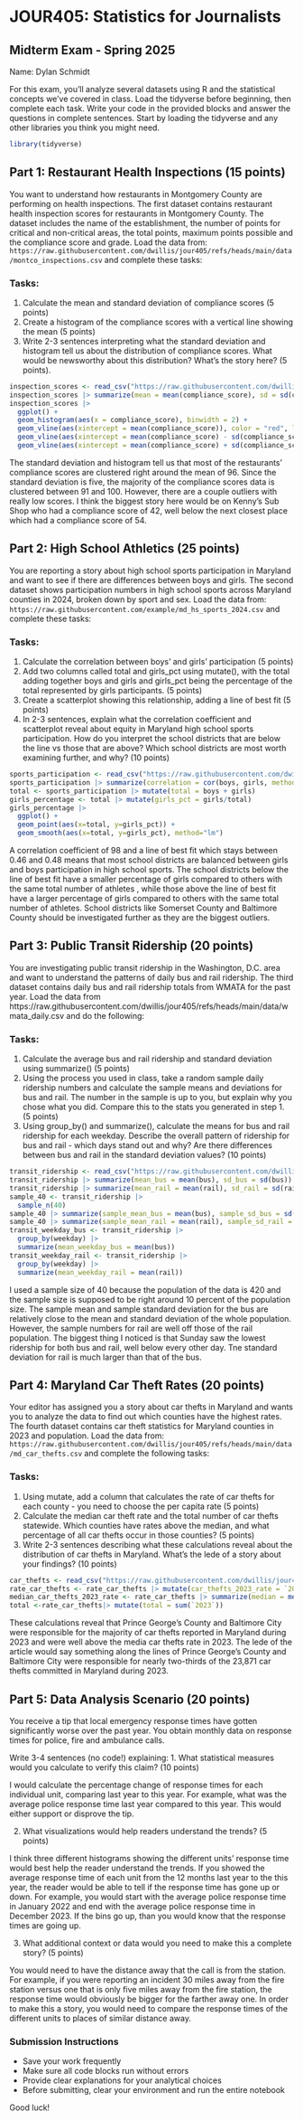 # JOUR405: Statistics for Journalists
## Midterm Exam - Spring 2025

Name: Dylan Schmidt

For this exam, you'll analyze several datasets using R and the statistical concepts we've covered in class. Load the tidyverse before beginning, then complete each task. Write your code in the provided blocks and answer the questions in complete sentences. Start by loading the tidyverse and any other libraries you think you might need.

```r
library(tidyverse)
```


## Part 1: Restaurant Health Inspections (15 points)

You want to understand how restaurants in Montgomery County are performing on health inspections. The first dataset contains restaurant health inspection scores for restaurants in Montgomery County. The dataset includes the name of the establishment, the number of points for critical and non-critical areas, the total points, maximum points possible and the compliance score and grade. Load the data from: `https://raw.githubusercontent.com/dwillis/jour405/refs/heads/main/data/montco_inspections.csv` and complete these tasks:

### Tasks:
1. Calculate the mean and standard deviation of compliance scores (5 points)
2. Create a histogram of the compliance scores with a vertical line showing the mean (5 points)
3. Write 2-3 sentences interpreting what the standard deviation and histogram tell us about the distribution of compliance scores. What would be newsworthy about this distribution? What's the story here? (5 points).

```r
inspection_scores <- read_csv("https://raw.githubusercontent.com/dwillis/jour405/refs/heads/main/data/montco_inspections.csv")
inspection_scores |> summarize(mean = mean(compliance_score), sd = sd(compliance_score))
inspection_scores |> 
  ggplot() +
  geom_histogram(aes(x = compliance_score), binwidth = 2) +
  geom_vline(aes(xintercept = mean(compliance_score)), color = "red", linetype = "dashed", size = 1) +
  geom_vline(aes(xintercept = mean(compliance_score) - sd(compliance_score)), color = "blue", linetype = "dashed", size = 1) +
  geom_vline(aes(xintercept = mean(compliance_score) + sd(compliance_score)), color = "blue", linetype = "dashed", size = 1)
```
The standard deviation and histogram tell us that most of the restaurants' compliance scores are clustered right around the mean of 96. Since the standard deviation is five, the majority of the compliance scores data is clustered between 91 and 100. However, there are a couple outliers with really low scores. I think the biggest story here would be on Kenny's Sub Shop who had a compliance score of 42, well below the next closest place which had a compliance score of 54. 

## Part 2: High School Athletics (25 points)

You are reporting a story about high school sports participation in Maryland and want to see if there are differences between boys and girls. The second dataset shows participation numbers in high school sports across Maryland counties in 2024, broken down by sport and sex. Load the data from: `https://raw.githubusercontent.com/example/md_hs_sports_2024.csv` and complete these tasks:

### Tasks:
1. Calculate the correlation between boys' and girls' participation (5 points)
2. Add two columns called total and girls_pct using mutate(), with the total adding together boys and girls and girls_pct being the percentage of the total represented by girls participants. (5 points)
3. Create a scatterplot showing this relationship, adding a line of best fit (5 points)
4. In 2-3 sentences, explain what the correlation coefficient and scatterplot reveal about equity in Maryland high school sports participation. How do you interpret the school districts that are below the line vs those that are above? Which school districts are most worth examining further, and why? (10 points)

```r
sports_participation <- read_csv("https://raw.githubusercontent.com/dwillis/jour405/refs/heads/main/data/md_hs_participation.csv")
sports_participation |> summarize(correlation = cor(boys, girls, method="pearson"))
total <- sports_participation |> mutate(total = boys + girls)
girls_percentage <- total |> mutate(girls_pct = girls/total)
girls_percentage |> 
  ggplot() +
  geom_point(aes(x=total, y=girls_pct)) +
  geom_smooth(aes(x=total, y=girls_pct), method="lm")
```
A correlation coefficient of 98 and a line of best fit which stays between 0.46 and 0.48 means that most school districts are balanced between girls and boys participation in high school sports. The school districts below the line of best fit have a smaller percentage of girls compared to others with the same total number of athletes , while those above the line of best fit have a larger percentage of girls compared to others with the same total number of athletes. School districts like Somerset County and Baltimore County should be investigated further as they are the biggest outliers.

## Part 3: Public Transit Ridership (20 points)

You are investigating public transit ridership in the Washington, D.C. area and want to understand the patterns of daily bus and rail ridership. The third dataset contains daily bus and rail ridership totals from WMATA for the past year. Load the data from https://raw.githubusercontent.com/dwillis/jour405/refs/heads/main/data/wmata_daily.csv and do the following:

### Tasks:
1. Calculate the average bus and rail ridership and standard deviation using summarize() (5 points)
2. Using the process you used in class, take a random sample daily ridership numbers and calculate the sample means and deviations for bus and rail. The number in the sample is up to you, but explain why you chose what you did. Compare this to the stats you generated in step 1. (5 points)
3. Using group_by() and summarize(), calculate the means for bus and rail ridership for each weekday. Describe the overall pattern of ridership for bus and rail - which days stand out and why? Are there differences between bus and rail in the standard deviation values? (10 points)


```r
transit_ridership <- read_csv("https://raw.githubusercontent.com/dwillis/jour405/refs/heads/main/data/wmata_daily.csv")
transit_ridership |> summarize(mean_bus = mean(bus), sd_bus = sd(bus))
transit_ridership |> summarize(mean_rail = mean(rail), sd_rail = sd(rail))
sample_40 <- transit_ridership |> 
  sample_n(40)
sample_40 |> summarize(sample_mean_bus = mean(bus), sample_sd_bus = sd(bus))
sample_40 |> summarize(sample_mean_rail = mean(rail), sample_sd_rail = sd(rail))
transit_weekday_bus <- transit_ridership |> 
  group_by(weekday) |> 
  summarize(mean_weekday_bus = mean(bus))
transit_weekday_rail <- transit_ridership |> 
  group_by(weekday) |> 
  summarize(mean_weekday_rail = mean(rail))
```

I used a sample size of 40 because the population of the data is 420 and the sample size is supposed to be right around 10 percent of the population size. The sample mean and sample standard deviation for the bus are relatively close to the mean and standard deviation of the whole population. However, the sample numbers for rail are well off those of the rail population. The biggest thing I noticed is that Sunday saw the lowest ridership for both bus and rail, well below every other day. Tne standard deviation for rail is much larger than that of the bus.

## Part 4: Maryland Car Theft Rates (20 points)

Your editor has assigned you a story about car thefts in Maryland and wants you to analyze the data to find out which counties have the highest rates. The fourth dataset contains car theft statistics for Maryland counties in 2023 and population. Load the data from: `https://raw.githubusercontent.com/dwillis/jour405/refs/heads/main/data/md_car_thefts.csv` and complete the following tasks:

### Tasks:
1. Using mutate, add a column that calculates the rate of car thefts for each county - you need to choose the per capita rate (5 points)
2. Calculate the median car theft rate and the total number of car thefts statewide. Which counties have rates above the median, and what percentage of all car thefts occur in those counties? (5 points)
3. Write 2-3 sentences describing what these calculations reveal about the distribution of car thefts in Maryland. What's the lede of a story about your findings? (10 points)


```r
car_thefts <- read_csv("https://raw.githubusercontent.com/dwillis/jour405/refs/heads/main/data/md_car_thefts.csv")
rate_car_thefts <- rate_car_thefts |> mutate(car_thefts_2023_rate = `2023`/population * 10000)
median_car_thefts_2023_rate <- rate_car_thefts |> summarize(median = median(car_thefts_2023_rate))
total <-rate_car_thefts|> mutate(total = sum(`2023`))
```
These calculations reveal that Prince George's County and Baltimore City were responsible for the majority of car thefts reported in Maryland during 2023 and were well above the media car thefts rate in 2023. The lede of the article would say something along the lines of Prince George's County and Baltimore City were responsible for nearly two-thirds of the 23,871 car thefts committed in Maryland during 2023. 

## Part 5: Data Analysis Scenario (20 points)

You receive a tip that local emergency response times have gotten significantly worse over the past year. You obtain monthly data on response times for police, fire and ambulance calls.

Write 3-4 sentences (no code!) explaining:
1. What statistical measures would you calculate to verify this claim? (10 points)

I would calculate the percentage change of response times for each individual unit, comparing last year to this year. For example, what was the average police response time last year compared to this year. This would either support or disprove the tip.

2. What visualizations would help readers understand the trends? (5 points)

I think three different histograms showing the different units' response time would best help the reader understand the trends. If you showed the average response time of each unit from the 12 months last year to the this year, the reader would be able to tell if the response time has gone up or down. For example, you would start with the average police response time in January 2022 and end with the average police response time in December 2023. If the bins go up, than you would know that the response times are going up.

3. What additional context or data would you need to make this a complete story? (5 points)

You would need to have the distance away that the call is from the station. For example, if you were reporting an incident 30 miles away from the fire station versus one that is only five miles away from the fire station, the response time would obviously be bigger for the farther away one. In order to make this a story, you would need to compare the response times of the different units to places of similar distance away.

### Submission Instructions
- Save your work frequently
- Make sure all code blocks run without errors
- Provide clear explanations for your analytical choices
- Before submitting, clear your environment and run the entire notebook

Good luck!
